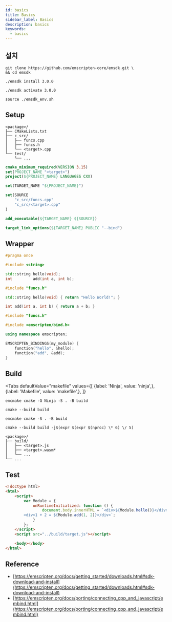 ```yaml
---
id: basics
title: Basics
sidebar_label: Basics
description: basics
keywords:
  - basics
---
```



## 설치

```shell
git clone https://github.com/emscripten-core/emsdk.git \
&& cd emsdk
```

```shell
./emsdk install 3.0.0
```

```shell
./emsdk activate 3.0.0
```

```shell
source ./emsdk_env.sh
```

## Setup

```shell
<package>/
├── CMakeLists.txt
├── c_src/
│   ├── funcs.cpp
│   ├── funcs.h
│   └── <target>.cpp
└── test/
    └── ...
```

```cmake title="CMakeLists.txt"
cmake_minimum_required(VERSION 3.15)
set(PROJECT_NAME "<target>")
project(${PROJECT_NAME} LANGUAGES CXX)

set(TARGET_NAME "${PROJECT_NAME}")

set(SOURCE
    "c_src/funcs.cpp"
    "c_src/<target>.cpp"
)

add_executable(${TARGET_NAME} ${SOURCE})

target_link_options(${TARGET_NAME} PUBLIC "--bind")
```

## Wrapper

```cpp title="c_src/funcs.h"
#pragma once

#include <string>

std::string hello(void);
int         add(int a, int b);
```

```cpp title="c_src/funcs.cpp"
#include "funcs.h"

std::string hello(void) { return "Hello World!"; }

int add(int a, int b) { return a + b; }
```

```cpp title="c_src/<target>.cpp"
#include "funcs.h"

#include <emscripten/bind.h>

using namespace emscripten;

EMSCRIPTEN_BINDINGS(my_module) {
    function("hello", &hello);
    function("add", &add);
}
```

## Build

<Tabs
    defaultValue="makefile"
    values={[
        {label: 'Ninja', value: 'ninja',},
        {label: 'Makefile', value: 'makefile',},
    ]}
>

<TabItem value="ninja">

```shell
emcmake cmake -G Ninja -S . -B build
```

```shell
cmake --build build
```

</TabItem>

<TabItem value="makefile">

```shell
emcmake cmake -S . -B build
```

```shell
cmake --build build -j$(expr $(expr $(nproc) \* 6) \/ 5)
```

</TabItem>

</Tabs>

```shell
<package>/
├── build/
│   ├── <target>.js
│   ├── <target>.wasm*
│   └── ...
└── ...
```

## Test

```html title="test/test.html"
<!doctype html>
<html>
	<script>
		var Module = {
			onRuntimeInitialized: function () {
				document.body.innerHTML = `<div>${Module.hello()}</div>
        <div>1 + 2 = ${Module.add(1, 2)}</div>`;
			}
		};
	</script>
	<script src="../build/target.js"></script>

	<body></body>
</html>
```

## Reference

- [https://emscripten.org/docs/getting_started/downloads.html#sdk-download-and-install](https://emscripten.org/docs/getting_started/downloads.html#sdk-download-and-install)
- [https://emscripten.org/docs/porting/connecting_cpp_and_javascript/embind.html](https://emscripten.org/docs/porting/connecting_cpp_and_javascript/embind.html)
